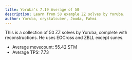 ```yaml
---
title: Yoruba's 7.19 Average of 50
description: Learn from 50 example ZZ solves by Yoruba.
author: Yoruba, crystalcuber, Jouda, Fahmi
---
```



This is a collection of 50 ZZ solves by Yoruba, complete with reconstructions.
He uses EOCross and ZBLL except sunes.

- Average movecount: 55.42 STM
- Average TPS: 7.73

<br />

<ReconCollection recons={RECONS} youtubeVideoId={YOUTUBE_VIDEO_ID} />
